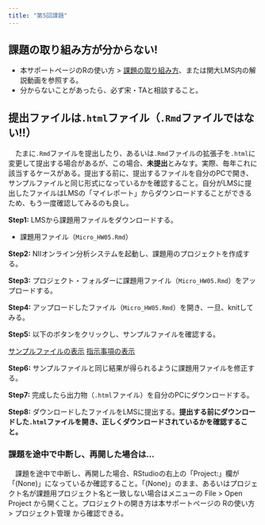 ```yaml
---
title: "第5回課題"
---
```


:::{.callout-important}
## 課題の取り組み方が分からない!

* 本サポートページのRの使い方 > [課題の取り組み方](../intro/homework.qmd)、または関大LMS内の解説動画を参照する。
* 分からないことがあったら、必ず宋・TAと相談すること。
:::


:::{.callout-important}
## 提出ファイルは`.html`ファイル（`.Rmd`ファイルではない!!）

　たまに`.Rmd`ファイルを提出したり、あるいは`.Rmd`ファイルの拡張子を`.html`に変更して提出する場合があるが、この場合、**未提出**とみなす。実際、毎年これに該当するケースがある。提出する前に、提出するファイルを自分のPCで開き、サンプルファイルと同じ形式になっているかを確認すること。自分がLMSに提出したファイルはLMSの「マイレポート」からダウンロードすることができるため、もう一度確認してみるのも良し。
:::

**Step1:** LMSから課題用ファイルをダウンロードする。

* 課題用ファイル（`Micro_HW05.Rmd`）

**Step2:** NIIオンライン分析システムを起動し、課題用のプロジェクトを作成する。

**Step3:** プロジェクト・フォルダーに課題用ファイル（`Micro_HW05.Rmd`）をアップロードする。

**Step4:** アップロードしたファイル（`Micro_HW05.Rmd`）を開き、一旦、knitしてみる。

**Step5:** 以下のボタンをクリックし、サンプルファイルを確認する。

<a href="Data/Micro_HW05_Sample.html" class="btn btn-primary btn-sm" target="_blank" role="button"><i class="bi bi-window"></i> サンプルファイルの表示</a> <a href="Data/Micro_HW05_Sample.pdf" class="btn btn-primary btn-sm" target="_blank" role="button"><i class="bi bi-window"></i> 指示事項の表示</a>

**Step6:** サンプルファイルと同じ結果が得られるように課題用ファイルを修正する。

**Step7:** 完成したら出力物（`.html`ファイル）を自分のPCにダウンロードする。

**Step8:** ダウンロードしたファイルをLMSに提出する。**提出する前にダウンロードした`.html`ファイルを開き、正しくダウンロードされているかを確認すること。**

:::{.callout-important}
### 課題を途中で中断し、再開した場合は...

　課題を途中で中断し、再開した場合、RStudioの右上の「Project:」欄が「(None)」になっているか確認すること。「(None)」のまま、あるいはプロジェクト名が課題用プロジェクト名と一致しない場合はメニューの File > Open Project から開くこと。プロジェクトの開き方は本サポートページの Rの使い方 > プロジェクト管理 から確認できる。
:::